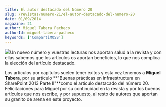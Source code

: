 ```yaml
---
title: El autor destacado del Número 20
slug: /revistas/numero-21/el-autor-destacado-del-numero-20
date: 01/09/2014
magazine: 21
author: Miguel Tabera Pacheco
authorId: miguel-tabera-pacheco
keywords: ['CompartiMOSS']
---
```






​![](/../images/autores/miguel-tabera-pacheco.png)Un nuevo número y vuestras lecturas nos aportan salud a la revista y con ellas sabemos que los artículos os aportan beneficios, lo que nos complica la elección del artículo destacado.

Los artículos por capítulos suelen tener éxitos y esta vez tenemos a **Miguel Tabera**, por su artículo **"Buenas prácticas en infraestructura en SharePoint 2013 Parte II"**como el artículo destacado del número 20. Felicitaciones para Miguel por su continuidad en la revista y por los buenos artículos que nos escribe, y por supuesto, al resto de autores que aportan su granito de arena en este proyecto.

